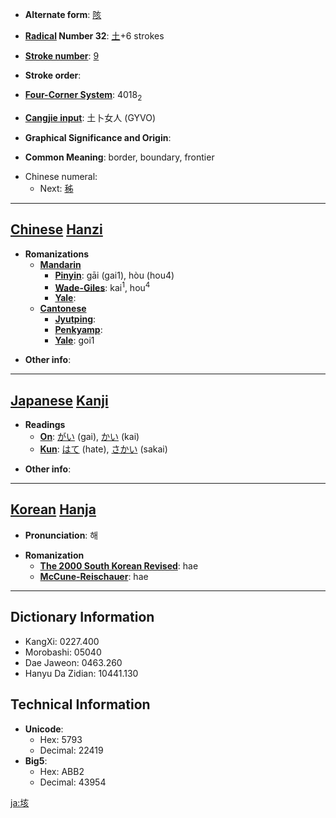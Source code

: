* '''Alternate form''': [[陔]]

* '''[[Wiktionary:Chinese radical index| Radical]] Number 32''': [[Wiktionary:Chinese radical index 土|土]]+6 strokes

* '''[[Wiktionary:Chinese total strokes index|Stroke number]]''': [[Wiktionary:Chinese total strokes index 9|9]]

* '''Stroke order''': 

* '''[[Wiktionary:Chinese four corner index|Four-Corner System]]''': 4018<sub>2</sub>

* '''[[Wiktionary:Chinese Cangjie index|Cangjie input]]''': 土卜女人 (GYVO)

* '''Graphical Significance and Origin''': 

* '''Common Meaning''': border, boundary, frontier

* Chinese numeral:
** Next: [[秭]]

----

== [[Chinese]] [[Hanzi]] ==

* '''Romanizations'''
** '''[[Mandarin]]'''
*** '''[[Pinyin]]''': gāi (gai1), hòu (hou4)
*** '''[[Wade-Giles]]''': kai<sup>1</sup>, hou<sup>4</sup>
*** '''[[Yale]]''': 
** '''[[Cantonese]]'''
*** '''[[Jyutping]]''':
*** '''[[Penkyamp]]''': 
*** '''[[Yale]]''': goi1

* '''Other info''': 

----

== [[Japanese]] [[Kanji]] ==

* '''Readings'''
** '''[[On]]''': [[がい]] (gai), [[かい]] (kai)
** '''[[Kun]]''': [[はて]] (hate), [[さかい]] (sakai)

* '''Other info''':  

----

== [[Korean]] [[Hanja]] ==

* '''Pronunciation''': 해

* '''Romanization'''
** '''[[The 2000 South Korean Revised Romanization|The 2000 South Korean Revised]]''': hae
** '''[[McCune-Reischauer]]''': hae

----

== Dictionary Information ==

* KangXi: 0227.400
* Morobashi: 05040
* Dae Jaweon: 0463.260
* Hanyu Da Zidian: 10441.130

== Technical Information ==

* '''Unicode''':
** Hex: 5793
** Decimal: 22419
* '''Big5''':
** Hex: ABB2
** Decimal: 43954

[[ja:垓]]